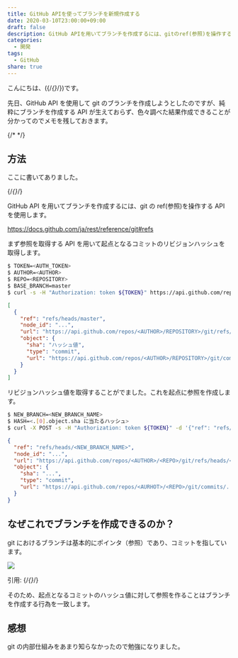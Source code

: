 ```yaml
---
title: GitHub APIを使ってブランチを新規作成する
date: 2020-03-10T23:00:00+09:00
draft: false
description: GitHub APIを用いてブランチを作成するには、gitのref(参照)を操作するAPIを使用します。
categories:
  - 開発
tags:
  - GitHub
share: true
---
```


こんにちは、({/*{<link href="https://twitter.com/p1ass" text="@p1ass" >}*/})です。

先日、GitHub API を使用して git のブランチを作成しようとしたのですが、純粋にブランチを作成する API が生えておらず、色々調べた結果作成できることが分かってのでメモを残しておきます。

{/* <!--more--> */}

## 方法

ここに書いてありました。

{/*{<ex-link url="https://stackoverflow.com/questions/9506181/github-api-create-branch/9513594" >}*/}

GitHub API を用いてブランチを作成するには、git の ref(参照)を操作する API を使用します。

https://docs.github.com/ja/rest/reference/git#refs

まず参照を取得する API を用いて起点となるコミットのリビジョンハッシュを取得します。

```bash
$ TOKEN=<AUTH_TOKEN>
$ AUTHOR=<AUTHOR>
$ REPO=<REPOSITORY>
$ BASE_BRANCH=master
$ curl -s -H "Authorization: token ${TOKEN}" https://api.github.com/repos/${AUTHOR}/${REPO}/git/refs/heads/${BASE_BRANCH}
```

```json
[
  {
    "ref": "refs/heads/master",
    "node_id": "...",
    "url": "https://api.github.com/repos/<AUTHOR>/REPOSITORY>/git/refs/heads/master",
    "object": {
      "sha": "ハッシュ値",
      "type": "commit",
      "url": "https://api.github.com/repos/<AUTHOR>/REPOSITORY>/git/commits/...."
    }
  }
]
```

リビジョンハッシュ値を取得することがでました。これを起点に参照を作成します。

```bash
$ NEW_BRANCH=<NEW_BRANCH_NAME>
$ HASH=<.[0].object.sha に当たるハッシュ>
$ curl -X POST -s -H "Authorization: token ${TOKEN}" -d '{"ref": "refs/heads/'"${NEW_BRANCH}"'","sha":"'"${HASH}"'"}' https://api.github.com/repos/${AUTHOR}/${REPO}/git/refs
```

```json
{
  "ref": "refs/heads/<NEW_BRANCH_NAME>",
  "node_id": "...",
  "url": "https://api.github.com/repos/<AUTHOR>/<REPO>/git/refs/heads/<NEW_BRANCH_NAME>",
  "object": {
    "sha": "...",
    "type": "commit",
    "url": "https://api.github.com/repos/<AURHOT>/<REPO>/git/commits/..."
  }
}
```

## なぜこれでブランチを作成できるのか？

git におけるブランチは基本的にポインタ（参照）であり、コミットを指しています。

![](data-model-4.png)

引用: {/*{<link text="Gitの内側 - Gitの参照" href="https://git-scm.com/book/ja/v2/Git%E3%81%AE%E5%86%85%E5%81%B4-Git%E3%81%AE%E5%8F%82%E7%85%A7" >}*/}

そのため、起点となるコミットのハッシュ値に対して参照を作ることはブランチを作成する行為を一致します。

## 感想

git の内部仕組みをあまり知らなかったので勉強になりました。

